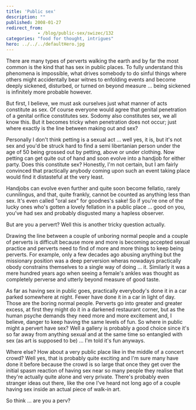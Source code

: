 ```yaml
---
title: 'Public sex'
description: ""
published: 2008-01-27
redirect_from: 
            - /blog/public-sex/swizec/132
categories: "food for thought, intrigues"
hero: ../../../defaultHero.jpg
---
```


There are many types of perverts walking the earth and by far the most common is the kind that has sex in public places. To fully understand this phenomena is impossible, what drives somebody to do sinful things where others might accidentally bear witnes to enfolding events and become deeply sickened, disturbed, or turned on beyond measure ... being sickened is infinitely more probable however.

But first, I believe, we must ask ourselves just what manner of acts constitute as sex. Of course everyone would agree that genital penetration of a genital orifice constitutes sex. Sodomy also constitutes sex, we all know this. But it becomes tricky when penetration does not occur; just where exactly is the line between making out and sex?

Personally I don't think petting is a sexual act ... well yes, it is, but it's not sex and you'd be struck hard to find a semi libertanian person under the age of 50 being grossed out by petting, above or under clothing. Now petting can get quite out of hand and soon evolve into a handjob for either party. Does this constitute sex? Honestly, I'm not certain, but I am fairly convinced that practically anybody coming upon such an event taking place would find it distasteful at the very least.

Handjobs can evolve even further and quite soon become fellatio, rarely cunnilingus, and that, quite frankly, cannot be counted as anything less than sex. It's even called "oral _sex_" for goodnes's sake! So if you're one of the lucky ones who's gotten a lovely fellation in a public place ... good on you, you've had sex and probably disgusted many a hapless observer.

But are you a pervert? Well this is another tricky question actually.

Drawing the line between a couple of unboring normal people and a couple of perverts is difficult because more and more is becoming accepted sexual practice and perverts need to find of more and more things to keep being perverts. For example, only a few decades ago abusing anything but the missionary position was a deep perversion wheras nowadays practically obody constrains themselves to a single way of doing ... it. Similarly it was a mere hundred years ago when seeing a female's ankles was thought as completely perverse and utterly beyond measure of good taste.

As far as having sex in public goes, practically everybody's done it in a car parked somewhere at night. Fewer have done it in a car in light of day. Those are the boring normal people. Perverts go into greater and greater excess, at first they might do it in a darkened restaurant corner, but as the human psyche demands they need more and more excitement and, I believe, danger to keep having the same levels of fun. So where in public might a pervert have sex? Well a gallery is probably a good choice since it's so far away from anything sexual and at the same time so entangled with sex (as art is supposed to be) ... I'm told it's fun anyways.

Where else? How about a very public place like in the middle of a concert crowd? Well yes, that is probably quite exciting and I'm sure many have done it before because the crowd is so large that once they get over the initial spasm reaction of having sex near so many people they realise that they're actually quite alone and very private. There's probably even stranger ideas out there, like the one I've heard not long ago of a couple having sex inside an actual piece of walk-in art.

So think ... are you a perv?
